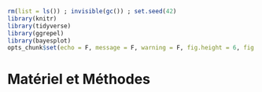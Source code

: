```r
rm(list = ls()) ; invisible(gc()) ; set.seed(42)
library(knitr)
library(tidyverse)
library(ggrepel)
library(bayesplot)
opts_chunk$set(echo = F, message = F, warning = F, fig.height = 6, fig.width = 6, cache = T)
```

# Matériel et Méthodes
